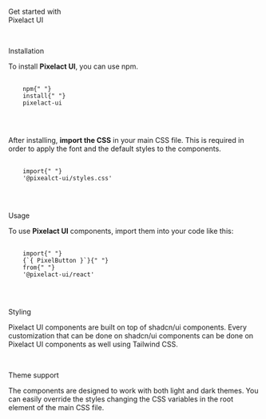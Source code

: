 <div className='text-foreground'>
<p className="text-2xl">Get started with <br /> Pixelact UI</p>
<br />
<p className='mb-2 underline'>Installation</p>
<p className="font-sans">
  To install <strong>Pixelact UI</strong>, you can use npm.
</p>
<pre className="text-black p-4 bg-foreground/10 mt-2">
  <code className="text-sm">
    <span className="text-red-700 dark:text-red-500">npm</span>{" "}
    <span className="text-yellow-800 dark:text-yellow-500">install</span>{" "}
    <span className="font-bold text-yellow-800 dark:text-yellow-500">pixelact-ui</span>
  </code>
</pre>
<br />

<p className="font-sans">
  After installing, <strong>import the CSS</strong> in your main CSS file. This is required in order to apply the font and the default styles to the components.
</p>

<pre className="text-black p-4 bg-foreground/10 mt-2">
  <code className="text-sm">
    <span className="text-red-700 dark:text-red-500 ">import</span>{" "}
    <span className="text-yellow-800 dark:text-yellow-500">'@pixealct-ui/styles.css'</span>
  </code>
</pre>
<br />

<p className='mb-2 underline'>Usage</p>
<p className="font-sans">
  To use <strong>Pixelact UI</strong> components, import them into your code like this:
</p>

<pre className="text-black p-4 bg-foreground/10 mt-2">
  <code className="text-sm">
    <span className="text-red-700 dark:text-red-500">import</span>{" "}
    <span className="text-yellow-800 dark:text-yellow-500">{`{ PixelButton }`}</span>{" "}
    <span className="text-red-700 dark:text-red-500">from</span>{" "}
    <span className="text-yellow-800 dark:text-yellow-500">'@pixelact-ui/react'</span>
  </code>
</pre>
<br />

<p className='mb-2 underline'>Styling</p>
<p className="font-sans">
  Pixelact UI components are built on top of <span className='underline'>shadcn/ui</span> components. Every customization that can be done on shadcn/ui components can be done on Pixelact UI components as well using Tailwind CSS.
</p>
<br />

<p className='mb-2 underline'>Theme support</p>
<p className="font-sans">
The components are designed to work with both light and dark themes. You can easily override the styles changing the CSS variables in the root element of the main CSS file.
</p>



</div>
